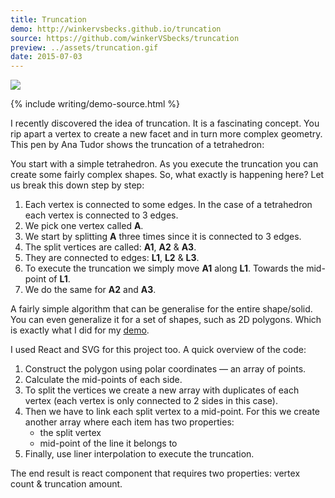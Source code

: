 ```yaml
---
title: Truncation
demo: http://winkervsbecks.github.io/truncation
source: https://github.com/winkerVSbecks/truncation
preview: ../assets/truncation.gif
date: 2015-07-03
---
```


![](../assets/truncation.gif)

{% include writing/demo-source.html %}

I recently discovered the idea of truncation. It is a fascinating concept. You rip apart a vertex to create a new facet and in turn more complex geometry. This pen by Ana Tudor shows the truncation of a tetrahedron:

<p data-height="400" data-theme-id="7569" data-slug-hash="ogeQNm" data-default-tab="result" data-user="thebabydino" class='codepen'></p>

<script async src="//assets.codepen.io/assets/embed/ei.js"></script>

You start with a simple tetrahedron. As you execute the truncation you can create some fairly complex shapes. So, what exactly is happening here? Let us break this down step by step:

1. Each vertex is connected to some edges. In the case of a tetrahedron each vertex is connected to 3 edges.
2. We pick one vertex called **A**.
3. We start by splitting **A** three times since it is connected to 3 edges.
4. The split vertices are called: **A1**, **A2** &amp; **A3**.
5. They are connected to edges: **L1**, **L2** &amp; **L3**.
6. To execute the truncation we simply move **A1** along **L1**. Towards the mid-point of **L1**.
7. We do the same for **A2** and **A3**.

A fairly simple algorithm that can be generalise for the entire shape/solid. You can even generalize it for a set of shapes, such as 2D polygons. Which is exactly what I did for my [demo](http://winkervsbecks.github.io/truncation).

I used React and SVG for this project too. A quick overview of the code:

1. Construct the polygon using polar coordinates &mdash; an array of points.
2. Calculate the mid-points of each side.
3. To split the vertices we create a new array with duplicates of each vertex (each vertex is only connected to 2 sides in this case).
4. Then we have to link each split vertex to a mid-point. For this we create another array where each item has two properties:
   - the split vertex
   - mid-point of the line it belongs to
5. Finally, use liner interpolation to execute the truncation.

The end result is react component that requires two properties: vertex count &amp; truncation amount.
